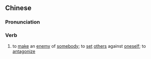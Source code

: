 ==Chinese==
{{zh-forms|s=树敌}}

===Pronunciation===
{{zh-pron
|m=shùdí
|c=syu6 dik6
|mn=qz:sū-tia̍k/xm:sū-te̍k/zz:sī-te̍k
|cat=v
}}

===Verb===
{{zh-verb}}

# to [[make]] an [[enemy]] of [[somebody]]; to [[set]] [[other]]s against [[oneself]]; to [[antagonize]]